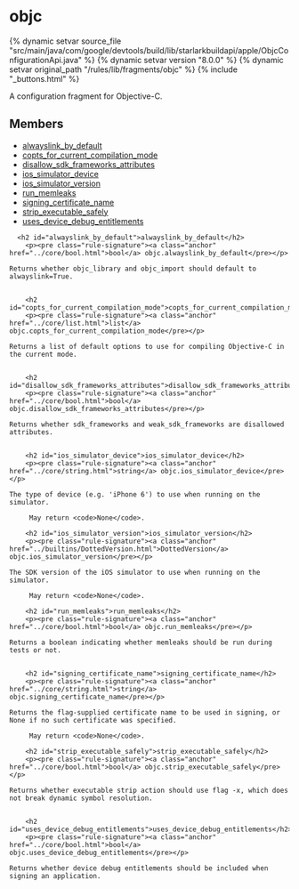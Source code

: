 <html devsite>
<head>
  <meta name="project_path" value="/_project.yaml">
  <meta name="book_path" value="/versions/8.0.0/_book.yaml">
</head>
<body>

<h1 class="page-title" id="modules.objc">objc</h1>

{% dynamic setvar source_file "src/main/java/com/google/devtools/build/lib/starlarkbuildapi/apple/ObjcConfigurationApi.java" %}
{% dynamic setvar version "8.0.0" %}
{% dynamic setvar original_path "/rules/lib/fragments/objc" %}
{% include "_buttons.html" %}
<!-- {% raw %} -->

A configuration fragment for Objective-C.

<h2>Members</h2>
<ul>
    <li>
    <a href="#alwayslink_by_default">alwayslink_by_default</a>
  </li>
      <li>
    <a href="#copts_for_current_compilation_mode">copts_for_current_compilation_mode</a>
  </li>
      <li>
    <a href="#disallow_sdk_frameworks_attributes">disallow_sdk_frameworks_attributes</a>
  </li>
      <li>
    <a href="#ios_simulator_device">ios_simulator_device</a>
  </li>
      <li>
    <a href="#ios_simulator_version">ios_simulator_version</a>
  </li>
      <li>
    <a href="#run_memleaks">run_memleaks</a>
  </li>
      <li>
    <a href="#signing_certificate_name">signing_certificate_name</a>
  </li>
      <li>
    <a href="#strip_executable_safely">strip_executable_safely</a>
  </li>
      <li>
    <a href="#uses_device_debug_entitlements">uses_device_debug_entitlements</a>
  </li>
  </ul>

      <h2 id="alwayslink_by_default">alwayslink_by_default</h2>
        <p><pre class="rule-signature"><a class="anchor" href="../core/bool.html">bool</a> objc.alwayslink_by_default</pre></p>

    Returns whether objc_library and objc_import should default to alwayslink=True.


        <h2 id="copts_for_current_compilation_mode">copts_for_current_compilation_mode</h2>
        <p><pre class="rule-signature"><a class="anchor" href="../core/list.html">list</a> objc.copts_for_current_compilation_mode</pre></p>

    Returns a list of default options to use for compiling Objective-C in the current mode.


        <h2 id="disallow_sdk_frameworks_attributes">disallow_sdk_frameworks_attributes</h2>
        <p><pre class="rule-signature"><a class="anchor" href="../core/bool.html">bool</a> objc.disallow_sdk_frameworks_attributes</pre></p>

    Returns whether sdk_frameworks and weak_sdk_frameworks are disallowed attributes.


        <h2 id="ios_simulator_device">ios_simulator_device</h2>
        <p><pre class="rule-signature"><a class="anchor" href="../core/string.html">string</a> objc.ios_simulator_device</pre></p>

    The type of device (e.g. 'iPhone 6') to use when running on the simulator.

         May return <code>None</code>.

        <h2 id="ios_simulator_version">ios_simulator_version</h2>
        <p><pre class="rule-signature"><a class="anchor" href="../builtins/DottedVersion.html">DottedVersion</a> objc.ios_simulator_version</pre></p>

    The SDK version of the iOS simulator to use when running on the simulator.

         May return <code>None</code>.

        <h2 id="run_memleaks">run_memleaks</h2>
        <p><pre class="rule-signature"><a class="anchor" href="../core/bool.html">bool</a> objc.run_memleaks</pre></p>

    Returns a boolean indicating whether memleaks should be run during tests or not.


        <h2 id="signing_certificate_name">signing_certificate_name</h2>
        <p><pre class="rule-signature"><a class="anchor" href="../core/string.html">string</a> objc.signing_certificate_name</pre></p>

    Returns the flag-supplied certificate name to be used in signing, or None if no such certificate was specified.

         May return <code>None</code>.

        <h2 id="strip_executable_safely">strip_executable_safely</h2>
        <p><pre class="rule-signature"><a class="anchor" href="../core/bool.html">bool</a> objc.strip_executable_safely</pre></p>

    Returns whether executable strip action should use flag -x, which does not break dynamic symbol resolution.


        <h2 id="uses_device_debug_entitlements">uses_device_debug_entitlements</h2>
        <p><pre class="rule-signature"><a class="anchor" href="../core/bool.html">bool</a> objc.uses_device_debug_entitlements</pre></p>

    Returns whether device debug entitlements should be included when signing an application.



</body>
</html>

<!-- {% endraw %} -->

